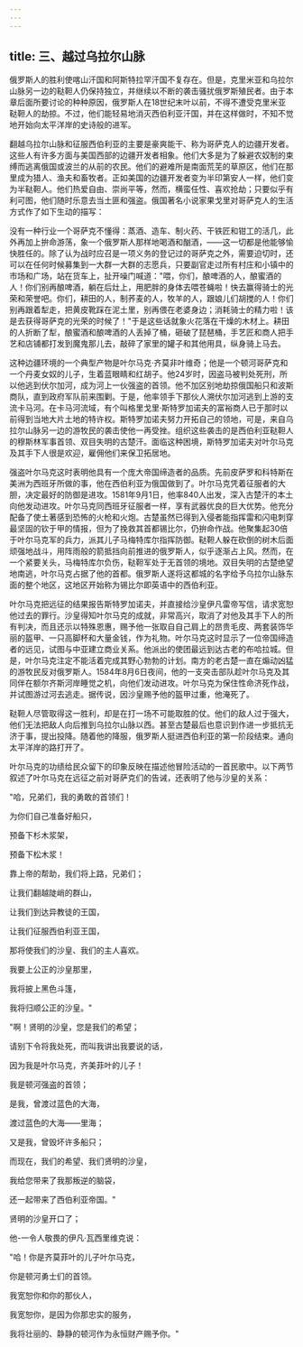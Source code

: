 ```yaml
---
---
---
```

title: 三、越过乌拉尔山脉
---



俄罗斯人的胜利使喀山汗国和阿斯特拉罕汗国不复存在。但是，克里米亚和乌拉尔山脉另一边的鞑靼人仍保持独立，并继续以不断的袭击骚扰俄罗斯殖民者。由于本章后面所要讨论的种种原因，俄罗斯人在18世纪末叶以前，不得不遭受克里米亚鞑靼人的劫掠。不过，他们能轻易地消灭西伯利亚汗国，并在这样做时，不知不觉地开始向太平洋岸的史诗般的进军。

翻越乌拉尔山脉和征服西伯利亚的主要是豪爽能干、称为哥萨克人的边疆开发者。这些人有许多方面与美国西部的边疆开发者相象。他们大多是为了躲避农奴制的束缚而逃离俄国或波兰的从前的农民。他们的避难所是南面荒芜的草原区，他们在那里成为猎人、渔夫和畜牧者。正如美国的边疆开发者变为半印第安人一样，他们变为半鞑靼人。他们热爱自由、崇尚平等，然而，横蛮任性、喜欢抢劫；只要似乎有利可图，他们随时乐意去当土匪和强盗。俄国著名小说家果戈里对哥萨克人的生活方式作了如下生动的描写：

没有一种行业一个哥萨克不懂得：蒸酒、造车、制火药、干铁匠和钳工的活几，此外再加上拚命游荡，象一个俄罗斯人那样地喝酒和酗酒，——这一切都是他能够愉快胜任的。除了认为战时应召是一项义务的登记过的哥萨克之外，需要迫切时，还可以在任何时候募集到一大群一大群的志愿兵，只要副官走过所有村庄和小镇中的市场和广场，站在货车上，扯开噪门喊道："喂，你们，酿啤酒的人，酿蜜酒的人！你们别再酿啤酒，躺在后灶上，用肥胖的身体去喂苍蝇啦！快去赢得骑士的光荣和荣誉吧。你们，耕田的人，制荞麦的人，牧羊的人，跟娘儿们胡搅的人！你们别再跟着犁走，把黄皮靴踩在泥土里，别再偎在老婆身边；消耗骑士的精力啦！该是去获得哥萨克的光荣的时候了！"于是这些话就象火花落在干燥的木材上。耕田的人折断了犁，酿蜜酒和酿啤酒的人丢掉了桶，砸破了琵琶桶，手艺匠和商人把手艺和店铺都打发到魔鬼那儿去，敲碎了家里的罐子和其他用具，纵身骑上马去。

这种边疆环境的一个典型产物是叶尔马克·齐莫非叶维奇；他是一个顿河哥萨克和一个丹麦女奴的儿子，生着蓝眼睛和红胡子。他24岁时，因盗马被判处死刑，所以他逃到伏尔加河，成为河上一伙强盗的首领。他不加区别地劫掠俄国船只和波斯商队，直到政府军队前来围剿。于是，他率领手下那伙人溯伏尔加河逃到上游的支流卡马河。在卡马河流域，有个叫格里戈里·斯特罗加诺夫的富裕商人已于那时以前得到当地大片土地的特许权。斯特罗加诺夫努力开拓自己的领地，可是，来自乌拉尔山脉另一边的游牧民的袭击使他一再受挫。组织这些袭击的是西伯利亚鞑靼人的穆斯林军事首领、双目失明的古楚汗。面临这种困境，斯特罗加诺夫对叶尔马克及其手下人很是欢迎，雇佣他们来保卫拓居地。

强盗叶尔马克这时表明他具有一个庞大帝国缔造者的品质。先前皮萨罗和科特斯在美洲为西班牙所做的事，他在西伯利亚为俄国做到了。叶尔马克凭着征服者的大胆，决定最好的防御是进攻。1581年9月1日，他率840人出发，深入古楚汗的本土向他发动进攻。叶尔马克同西班牙征服者一样，享有武器优良的巨大优势。他充分配备了使土著感到恐怖的火枪和火炮。古楚虽然已得到入侵者能指挥雷和闪电刺穿最坚固的钦于甲的情报，但为了挽救其首都锡比尔，仍拚命作战。他聚集起30倍于叶尔马克军的兵力，派其儿子马梅特库尔指挥防御。鞑靼人躲在砍倒的树木后面顽强地战斗，用阵雨般的箭抵挡向前推进的俄罗斯人，似乎逐渐占上风。然而，在一个紧要关头，马梅特库尔负伤，鞑靼军处于无首领的境地。双目失明的古楚绝望地南逃，叶尔马克占据了他的首都。俄罗斯人遂将这都城的名字给予乌拉尔山脉东面的整个地区，这地区开始称为锡比尔即英语中的西伯利亚。

叶尔马克把远征的结果报告斯特罗加诺夫，并直接给沙皇伊凡雷帝写信，请求宽恕他过去的罪行。沙皇得知叶尔马克的成就，非常高兴，取消了对他及其手下人的所有判决，而且还示以特殊恩惠，赐予他一张取自自己肩上的昂贵毛皮、两套装饰华丽的盔甲、一只高脚杯和大量金钱，作为礼物。叶尔马克这时显示了一位帝国缔造者的远见，试图与中亚建立商业关系。他派出的使团最远到达古老的布哈拉城。但是，叶尔马克注定不能活着完成其野心勃勃的计划。南方的老古楚一直在煽动凶猛的游牧民反对俄罗斯人。1584年8月6日夜间，他的一支突击部队趁叶尔马克及其同伴在额尔齐斯河岸睡觉之机，向他们发动进攻。叶尔马克为保住性命济死作战，并试图游过河去逃走。据传说，因沙皇赐予他的盔甲过重，他淹死了。

鞑靼人尽管取得这一胜利，却是在打一场不可能取胜的仗。他们的敌人过于强大，他们无法把敌人向后推到乌拉尔山脉以西。甚至古楚最后也意识到作进一步抵抗无济于事，提出投降。随着他的降服，俄罗斯人挺进西伯利亚的第一阶段结束。通向太平洋岸的路打开了。

叶尔马克的功绩给民众留下的印象反映在描述他冒险活动的一首民歌中。以下两节叙述了叶尔马克在远征之前对哥萨克们的告诫，还表明了他与沙皇的关系：

"哈，兄弟们，我的勇敢的首领们！

为你们自己准备好船只，

预备下杉木浆架，

预备下松木浆！

靠上帝的帮助，我们将上路，兄弟们；

让我们翻越陡峭的群山，

让我们到达异教徒的王国，

让我们征服西伯利亚王国，

那将使我们的沙皇、我们的主人喜欢。

我要上公正的沙皇那里，

我将披上黑色斗篷，

我将归顺公正的沙皇。"

"啊！贤明的沙皇，您是我们的希望；

请别下令将我处死，而叫我讲出我要说的话，

因为我是叶尔马克，齐美菲叶的儿子！

我是顿河强盗的首领；

是我，曾渡过蓝色的大海，

渡过蓝色的大海——里海；

又是我，曾毁坏许多船只；

而现在，我们的希望、我们贤明的沙皇，

我给您带来了我那叛逆的脑袋，

还一起带来了西伯利亚帝国。"

贤明的沙皇开口了；

他-一令人敬畏的伊凡·瓦西里维克说：

"哈！你是齐莫菲叶的儿子叶尔马克，

你是顿河勇士们的首领。

我宽恕你和你的那伙人，

我宽恕你，是因为你那忠实的服务，

我将壮丽的、静静的顿河作为永恒财产赐予你。"